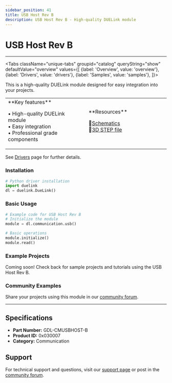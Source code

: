 ```yaml
---
sidebar_position: 41
title: USB Host Rev B
description: USB Host Rev B - High-quality DUELink module
---
```



# USB Host Rev B

<ProductImageSelector 
  partNumber="cmusbhost-b"
  productName="USB Host Rev B"
/>

---

<Tabs className="unique-tabs" groupid="catalog" queryString="show" defaultValue="overview"
  values={[
    {label: 'Overview', value: 'overview'},
    {label: 'Drivers', value: 'drivers'},
    {label: 'Samples', value: 'samples'},
  ]}>

<TabItem value="overview">

This is a high-quality DUELink module designed for easy integration into your projects.

<table><td width='50%'>
**Key features**

• High-quality DUELink module<br/>
• Easy integration<br/>
• Professional grade components<br/>

</td><td width='50%'>
**Resources**
 
📄[Schematics](/sch/cmusbhost-b.pdf)<br/>
🔩[3D STEP file](/3d/cmusbhost-b.step)<br/>

</td></table>

</TabItem>

<TabItem value="drivers">

See [Drivers](../../engine/drivers) page for further details.

### Installation

```python
# Python driver installation
import duelink
dl = duelink.DueLink()
```

### Basic Usage

```python
# Example code for USB Host Rev B
# Initialize the module
module = dl.communication.usb()

# Basic operations
module.initialize()
module.read()
```

</TabItem>

<TabItem value="samples">

### Example Projects

Coming soon! Check back for sample projects and tutorials using the USB Host Rev B.

### Community Examples

Share your projects using this module in our [community forum](https://forums.ghielectronics.com).

</TabItem>

</Tabs>

---

## Specifications

- **Part Number:** GDL-CMUSBHOST-B
- **Product ID:** 0x030007
- **Category:** Communication

## Support

For technical support and questions, visit our [support page](../../support) or post in the [community forum](https://forums.ghielectronics.com).

